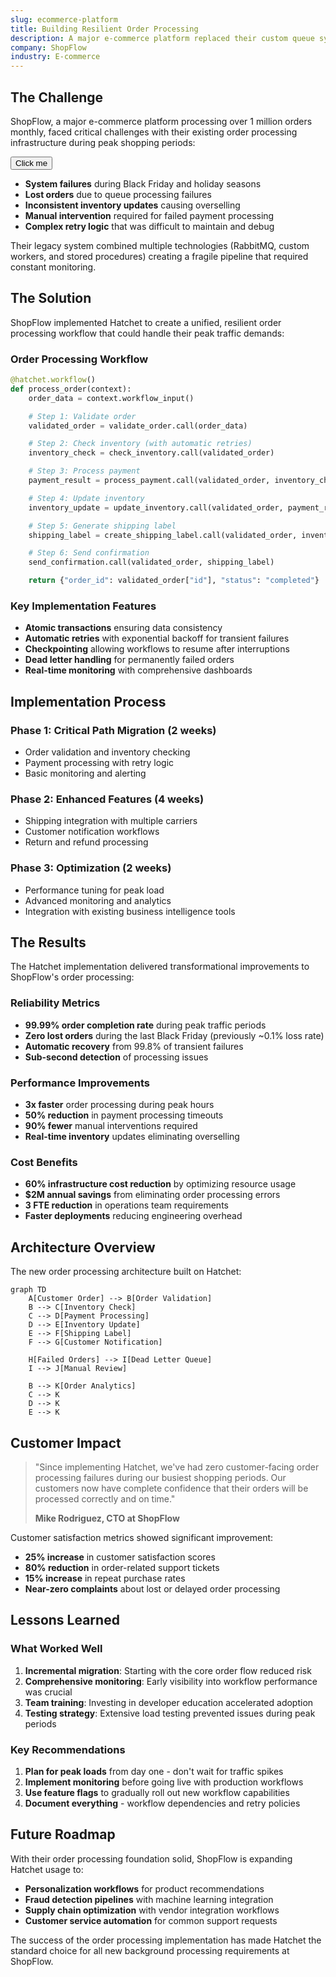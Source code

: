 ```yaml
---
slug: ecommerce-platform
title: Building Resilient Order Processing
description: A major e-commerce platform replaced their custom queue system with Hatchet, reducing infrastructure costs by 60% while improving reliability.
company: ShopFlow
industry: E-commerce
---
```


## The Challenge

ShopFlow, a major e-commerce platform processing over 1 million orders monthly, faced critical challenges with their existing order processing infrastructure during peak shopping periods:

<Button href="https://www.google.com">Click me</Button>

- **System failures** during Black Friday and holiday seasons
- **Lost orders** due to queue processing failures
- **Inconsistent inventory updates** causing overselling
- **Manual intervention** required for failed payment processing
- **Complex retry logic** that was difficult to maintain and debug

Their legacy system combined multiple technologies (RabbitMQ, custom workers, and stored procedures) creating a fragile pipeline that required constant monitoring.

## The Solution

ShopFlow implemented Hatchet to create a unified, resilient order processing workflow that could handle their peak traffic demands:

### Order Processing Workflow

```python
@hatchet.workflow()
def process_order(context):
    order_data = context.workflow_input()

    # Step 1: Validate order
    validated_order = validate_order.call(order_data)

    # Step 2: Check inventory (with automatic retries)
    inventory_check = check_inventory.call(validated_order)

    # Step 3: Process payment
    payment_result = process_payment.call(validated_order, inventory_check)

    # Step 4: Update inventory
    inventory_update = update_inventory.call(validated_order, payment_result)

    # Step 5: Generate shipping label
    shipping_label = create_shipping_label.call(validated_order, inventory_update)

    # Step 6: Send confirmation
    send_confirmation.call(validated_order, shipping_label)

    return {"order_id": validated_order["id"], "status": "completed"}
```

### Key Implementation Features

- **Atomic transactions** ensuring data consistency
- **Automatic retries** with exponential backoff for transient failures
- **Checkpointing** allowing workflows to resume after interruptions
- **Dead letter handling** for permanently failed orders
- **Real-time monitoring** with comprehensive dashboards

## Implementation Process

### Phase 1: Critical Path Migration (2 weeks)

- Order validation and inventory checking
- Payment processing with retry logic
- Basic monitoring and alerting

### Phase 2: Enhanced Features (4 weeks)

- Shipping integration with multiple carriers
- Customer notification workflows
- Return and refund processing

### Phase 3: Optimization (2 weeks)

- Performance tuning for peak load
- Advanced monitoring and analytics
- Integration with existing business intelligence tools

## The Results

The Hatchet implementation delivered transformational improvements to ShopFlow's order processing:

### Reliability Metrics

- **99.99% order completion rate** during peak traffic periods
- **Zero lost orders** during the last Black Friday (previously ~0.1% loss rate)
- **Automatic recovery** from 99.8% of transient failures
- **Sub-second detection** of processing issues

### Performance Improvements

- **3x faster** order processing during peak hours
- **50% reduction** in payment processing timeouts
- **90% fewer** manual interventions required
- **Real-time inventory** updates eliminating overselling

### Cost Benefits

- **60% infrastructure cost reduction** by optimizing resource usage
- **$2M annual savings** from eliminating order processing errors
- **3 FTE reduction** in operations team requirements
- **Faster deployments** reducing engineering overhead

## Architecture Overview

The new order processing architecture built on Hatchet:

```mermaid
graph TD
    A[Customer Order] --> B[Order Validation]
    B --> C[Inventory Check]
    C --> D[Payment Processing]
    D --> E[Inventory Update]
    E --> F[Shipping Label]
    F --> G[Customer Notification]

    H[Failed Orders] --> I[Dead Letter Queue]
    I --> J[Manual Review]

    B --> K[Order Analytics]
    C --> K
    D --> K
    E --> K
```

## Customer Impact

> "Since implementing Hatchet, we've had zero customer-facing order processing failures during our busiest shopping periods. Our customers now have complete confidence that their orders will be processed correctly and on time."
>
> **Mike Rodriguez, CTO at ShopFlow**

Customer satisfaction metrics showed significant improvement:

- **25% increase** in customer satisfaction scores
- **80% reduction** in order-related support tickets
- **15% increase** in repeat purchase rates
- **Near-zero complaints** about lost or delayed order processing

## Lessons Learned

### What Worked Well

1. **Incremental migration**: Starting with the core order flow reduced risk
2. **Comprehensive monitoring**: Early visibility into workflow performance was crucial
3. **Team training**: Investing in developer education accelerated adoption
4. **Testing strategy**: Extensive load testing prevented issues during peak periods

### Key Recommendations

1. **Plan for peak loads** from day one - don't wait for traffic spikes
2. **Implement monitoring** before going live with production workflows
3. **Use feature flags** to gradually roll out new workflow capabilities
4. **Document everything** - workflow dependencies and retry policies

## Future Roadmap

With their order processing foundation solid, ShopFlow is expanding Hatchet usage to:

- **Personalization workflows** for product recommendations
- **Fraud detection pipelines** with machine learning integration
- **Supply chain optimization** with vendor integration workflows
- **Customer service automation** for common support requests

The success of the order processing implementation has made Hatchet the standard choice for all new background processing requirements at ShopFlow.
